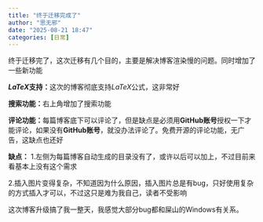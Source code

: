 ```yaml
---
title: "终于迁移完成了"
author: "思无邪"
date: "2025-08-21 18:47"
categories: [日常]
---
```


终于迁移完了，这次迁移有几个目的，主要是解决博客渲染慢的问题。同时增加了一些新功能

**$LaTeX$支持：**这次的博客彻底支持$LaTeX$公式，这非常好

**搜索功能：**右上角增加了搜索功能

**评论功能：**每篇博客底下可以评论了，但是缺点是必须用**GitHub账号**授权一下才能评论，如果没有**GitHub账号**，就没办法评论了。免费开源的评论功能，无广告，这缺点也还好

**缺点：**
1.左侧为每篇博客自动生成的目录没有了，或许以后可以加上，不过目前来看基本上没有这个需求

2.插入图片变得复杂，不知道因为什么原因，插入图片总是有bug，只好使用复杂的方式插入才可以，不过这只是难为我自己，读者不受影响

这次博客升级搞了我一整天，我感觉大部分bug都和屎山的Windows有关系。